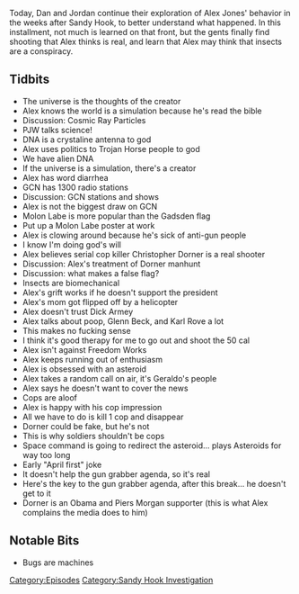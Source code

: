 {{DEFAULTSORT:
    #_EPISODE_0308:February 6-8, 2013
}}{{Episode
    | title             = February 6-8, 2013
    | caption           = [https://knowledgefight.libsyn.com/knowledge-fight-february-6-8-2013 Listen to this episode on Libsyn]
    | episodeNumber     = 308
    | length            = 01:28:35
    | airDate           = June 12, 2019
    | coverageStartDate = February 6, 2013
    | coverageEndDate   = February 8, 2013
    | episodeType       = [[:Category:Sandy Hook Investigation|Sandy Hook Investigation]]
    | appearance        = [[Paul Joseph Watson]], [[Christopher Dorner]], [[Dick Armey]], [[Glenn Beck]], [[Karl Rove]]
    | previousEpisode   = [[307: February 3-5, 2013]]
    | nextEpisode       = [[309: June 10-11, 2019]]
}}

{{Stub}}

Today, Dan and Jordan continue their exploration of Alex Jones' behavior in the weeks after Sandy Hook, to better understand what happened. In this installment, not much is learned on that front, but the gents finally find shooting that Alex thinks is real, and learn that Alex may think that insects are a conspiracy.

==Tidbits==

*The universe is the thoughts of the creator
*Alex knows the world is a simulation because he's read the bible
*Discussion: Cosmic Ray Particles
*PJW talks science!
*DNA is a crystaline antenna to god
*Alex uses politics to Trojan Horse people to god
*We have alien DNA
*If the universe is a simulation, there's a creator
*Alex has word diarrhea
*GCN has 1300 radio stations
*Discussion: GCN stations and shows
*Alex is not the biggest draw on GCN
*Molon Labe is more popular than the Gadsden flag
*Put up a Molon Labe poster at work
*Alex is clowing around because he's sick of anti-gun people
*I know I'm doing god's will
*Alex believes serial cop killer Christopher Dorner is a real shooter
*Discussion: Alex's treatment of Dorner manhunt
*Discussion: what makes a false flag?
*Insects are biomechanical
*Alex's grift works if he doesn't support the president
*Alex's mom got flipped off by a helicopter
*Alex doesn't trust Dick Armey
*Alex talks about poop, Glenn Beck, and Karl Rove a lot
*This makes no fucking sense
*I think it's good therapy for me to go out and shoot the 50 cal
*Alex isn't against Freedom Works
*Alex keeps running out of enthusiasm
*Alex is obsessed with an asteroid
*Alex takes a random call on air, it's Geraldo's people
*Alex says he doesn't want to cover the news
*Cops are aloof
*Alex is happy with his cop impression
*All we have to do is kill 1 cop and disappear
*Dorner could be fake, but he's not
*This is why soldiers shouldn't be cops
*Space command is going to redirect the asteroid... plays Asteroids for way too long
*Early "April first" joke
*It doesn't help the gun grabber agenda, so it's real
*Here's the key to the gun grabber agenda, after this break... he doesn't get to it
*Dorner is an Obama and Piers Morgan supporter (this is what Alex complains the media does to him)

==Notable Bits==

*Bugs are machines

[[Category:Episodes]]
[[Category:Sandy Hook Investigation]]
